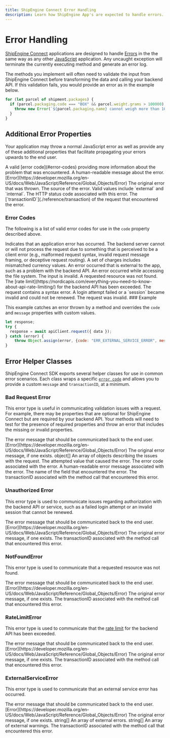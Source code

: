 ```yaml
---
title: ShipEngine Connect Error Handling
description: Learn how ShipEngine App's are expected to handle errors.
---
```




Error Handling
=============

[ShipEngine Connect](./index.mdx) applications are designed to handle [Errors](https://developer.mozilla.org/en-US/docs/Web/JavaScript/Reference/Global_Objects/Error) in the the same way as any other [JavaScript](https://developer.mozilla.org/en-US/docs/Web/JavaScript) application.
  Any uncaught exception will terminate the currently executing method and generate an error log.

The methods you implement will often need to validate the input from ShipEngine Connect before transforming the data and calling your backend API. If this validation fails, you would provide an error as in the example below.

```javascript highlight="3"
for (let parcel of shipment.packages) {
  if (parcel.packaging.code === "BOX" && parcel.weight.grams > 100000) {
    throw new Error(`${parcel.packaging.name} cannot weigh more than 100 kilograms`);
  }
}
```

## Additional Error Properties

Your application may throw a normal JavaScript error as well as provide any of these additional properties that facilitate propagating your errors upwards to the end user.

<Reference>
  <Field name="code" type="string">
    <Description>
        A valid [error code](#error-codes) providing more information about the problem that was encountered.
    </Description>
  </Field>

  <Field name="message" type="string">
    <Description>
        A human-readable message about the error.
    </Description>
  </Field>

  <Field name="originalError">
    <Type>
      [Error](https://developer.mozilla.org/en-US/docs/Web/JavaScript/Reference/Global_Objects/Error)
    </Type>
    <Description>
        The original error that was thrown.
    </Description>
  </Field>

  <Field name="source" type="string">
    <Description>
        The source of the error. Valid values include `external` and `internal`.
    </Description>
  </Field>

  <Field name="statusCode" type="number">
    <Description>
        The HTTP status code associated with this error.
    </Description>
  </Field>

  <Field name="transactionID" type="string">
    <Description>
        The [`transactionID`](./reference/transaction) of the request that encountered the error.
    </Description>
  </Field>


</Reference>


### Error Codes

The following is a list of valid error codes for use in the `code` property described above.

<Reference>
  <Field name="ERR_APP_ERROR">
    <Description>
      Indicates that an application error has occurred.
    </Description>
  </Field>

  <Field name="ERR_BAD_REQUEST">
    <Description>
      The backend server cannot or will not process the request due to something that is perceived to be a client error (e.g., malformed request syntax, invalid request message framing, or deceptive request routing).
    </Description>
  </Field>

  <Field name="ERR_CURRENCY_MISMATCH">
    <Description>
      A set of charges includes mismatched currency values.
    </Description>
  </Field>

  <Field name="ERR_EXTERNAL_SERVICE_ERROR">
    <Description>
      An error occurred that is external to the app, such as a problem with the backend API.
    </Description>
  </Field>

  <Field name="ERR_FILESYSTEM">
    <Description>
        An error occurred while accessing the file system.
    </Description>
  </Field>

  <Field name="ERR_INVALID_INPUT">
    <Description>
      The input is invalid.
    </Description>
  </Field>

  <Field name="ERR_NOT_FOUND">
    <Description>
      A requested resource was not found.
    </Description>
  </Field>

  <Field name="ERR_RATE_LIMIT">
    <Description>
      The [rate limit](https://nordicapis.com/everything-you-need-to-know-about-api-rate-limiting/) for the backend API has been exceeded.
    </Description>
  </Field>

  <Field name="ERR_SYNTAX">
    <Description>
      The request contains a syntax error.
    </Description>
  </Field>

  <Field name="ERR_UNAUTHORIZED">
    <Description>
      A login attempt failed or a `session` became invalid and could not be renewed.
    </Description>
  </Field>

  <Field name="ERR_INVALID">
    <Description>
      The request was invalid.
    </Description>
  </Field>

</Reference>
### Example

This example catches an error thrown by a method and overrides the `code` and `message` properties with custom values.

```javascript highlight="5"
let response;
try {
  response = await apiClient.request({ data });
} catch (error) {
	throw Object.assign(error, {code: "ERR_EXTERNAL_SERVICE_ERROR", message: "There was an error calling the backend API."} );
}
```

## Error Helper Classes
ShipEngine Connect SDK exports several helper classes for use in common error scenarios. Each class wraps a specific
[`error code`](#error-codes) and allows you to provide a custom `message` and `transactionID`, at a minimum.

### Bad Request Error
This error type is useful in communicating validation issues with a request. For example, there may be properties that are optional for
ShipEngine Connect but are required by your backend API. Your methods will need to test for the presence of required
properties and throw an error that includes the missing or invalid properties.



<Reference>
  <Field name="message" type="string" required={true}>
    <Description>
      The error message that should be communicated back to the end user.
    </Description>
  </Field>

  <Field name="originalError">
    <Type>
    [Error](https://developer.mozilla.org/en-US/docs/Web/JavaScript/Reference/Global_Objects/Error)
    </Type>
    <Description>
        The original error message, if one exists.
    </Description>
  </Field>

 <Field name="fieldErrors">
    <Type>
      object[]
    </Type>
    <Description>
        An array of objects describing the issues with the request.
    </Description>
  </Field>

  <Field name="fieldErrors.attemptedValue" type="string">
    <Description>
        The attempted value that caused the error.
    </Description>
  </Field>

  <Field name="fieldErrors.errorCode" type="string">
    <Description>
        The error code associated with the error.
    </Description>
  </Field>

  <Field name="fieldErrors.errorMessage" type="string">
    <Description>
        A human-readable error message associated with the error.
    </Description>
  </Field>

  <Field name="fieldErrors.fieldName" type="string">
    <Description>
        The name of the field that encountered the error.
    </Description>
  </Field>

  <Field name="transactionID" type="string">
    <Description>
      The transactionID associated with the method call that encountered this error.
    </Description>
  </Field>
</Reference>

### Unauthorized Error
This error type is used to communicate issues regarding authorization with the backend API or service, such as a failed
login attempt or an invalid session that cannot be renewed.

<Reference>
  <Field name="message" type="string" required={true}>
    <Description>
      The error message that should be communicated back to the end user.
    </Description>
  </Field>

  <Field name="originalError">
    <Type>
    [Error](https://developer.mozilla.org/en-US/docs/Web/JavaScript/Reference/Global_Objects/Error)
    </Type>
    <Description>
        The original error message, if one exists.
    </Description>
  </Field>

  <Field name="transactionID" type="string">
    <Description>
      The transactionID associated with the method call that encountered this error.
    </Description>
  </Field>
</Reference>

### NotFoundError
This error type is used to communicate that a requested resource was not found.

<Reference>
  <Field name="message" type="string" required={true}>
    <Description>
      The error message that should be communicated back to the end user.
    </Description>
  </Field>

  <Field name="originalError">
    <Type>
    [Error](https://developer.mozilla.org/en-US/docs/Web/JavaScript/Reference/Global_Objects/Error)
    </Type>
    <Description>
        The original error message, if one exists.
    </Description>
  </Field>

  <Field name="transactionID" type="string">
    <Description>
      The transactionID associated with the method call that encountered this error.
    </Description>
  </Field>
</Reference>


### RateLimitError
This error type is used to communicate that the [rate limit](https://nordicapis.com/everything-you-need-to-know-about-api-rate-limiting/) for the backend API has been exceeded.

<Reference>

  <Field name="message" type="string" required={true}>
    <Description>
      The error message that should be communicated back to the end user.
    </Description>
  </Field>

  <Field name="originalError">
    <Type>
    [Error](https://developer.mozilla.org/en-US/docs/Web/JavaScript/Reference/Global_Objects/Error)
    </Type>
    <Description>
        The original error message, if one exists.
    </Description>
  </Field>

  <Field name="transactionID" type="string">
    <Description>
      The transactionID associated with the method call that encountered this error.
    </Description>
  </Field>

</Reference>


### ExternalServiceError
This error type is used to communicate that an external service error has occurred.

<Reference>

  <Field name="message" type="string" required={true}>
    <Description>
      The error message that should be communicated back to the end user.
    </Description>
  </Field>

  <Field name="originalError">
    <Type>
    [Error](https://developer.mozilla.org/en-US/docs/Web/JavaScript/Reference/Global_Objects/Error)
    </Type>
    <Description>
        The original error message, if one exists.
    </Description>
  </Field>

  <Field name="externalErrors">
    <Type>
      string[]
    </Type>
    <Description>
        An array of external errors.
    </Description>
  </Field>

  <Field name="externalWarnings">
    <Type>
      string[]
    </Type>
    <Description>
        An array of external warnings.
    </Description>
  </Field>

  <Field name="transactionID" type="string">
    <Description>
      The transactionID associated with the method call that encountered this error.
    </Description>
  </Field>
</Reference>
<Pager
  prev="./typescript.mdx" prevTitle="Developing in TypeScript"
  next="./sandbox.mdx" nextTitle="Sandbox"
/>
